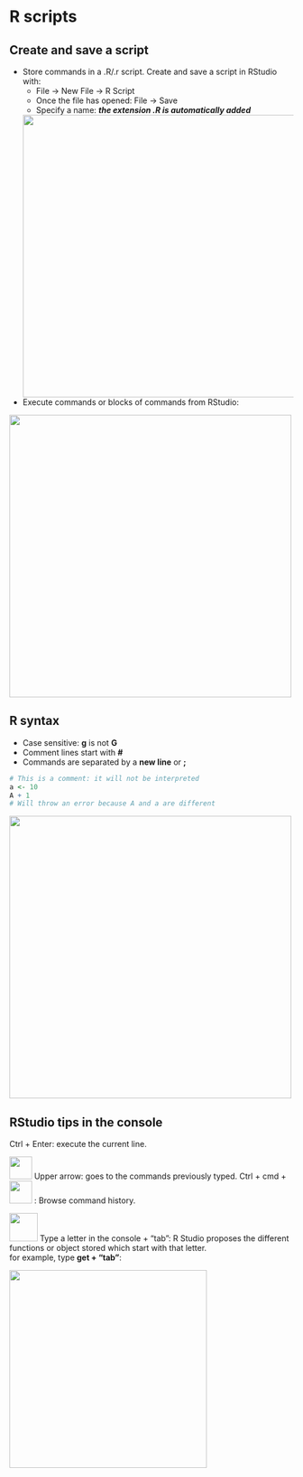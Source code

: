 # R scripts

## Create and save a script

* Store commands in a .R/.r script. Create and save a script in RStudio with: 
  + File -> New File -> R Script
  + Once the file has opened: File -> Save 
  + Specify a name: ***the extension .R is automatically added***
  
  <img src="images/rscript_rstudio.png" width="500"/>
<br>
* Execute commands or blocks of commands from RStudio:

<img src="images/rscript_rstudio_cmd.png" width="500"/>

## R syntax

* Case sensitive: **g** is not **G**
* Comment lines start with **#**
* Commands are separated by a **new line** or **;**
```r
# This is a comment: it will not be interpreted
a <- 10
A + 1
# Will throw an error because A and a are different
```
<img src="images/syntax_error.png" width="500"/>

## RStudio tips in the console

Ctrl + Enter: execute the current line.<br>

<img src="images/arrow_up.png" width="40"/> Upper arrow: goes to the commands previously typed.
Ctrl + cmd + <img src="images/arrow_up.png" width="40"/> : Browse command history.

<img src="images/tab_key.png" width="50"/> Type a letter in the console + "tab": R Studio proposes the different functions or object stored which start with that letter. <br> for example, type **get + "tab"**:

<img src="images/tab_functions.png" width="350"/>
